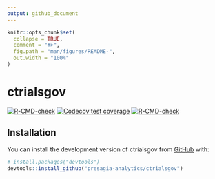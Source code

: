 ```yaml
---
output: github_document
---
```


<!-- README.md is generated from README.Rmd. Please edit that file -->

```r
knitr::opts_chunk$set(
  collapse = TRUE,
  comment = "#>",
  fig.path = "man/figures/README-",
  out.width = "100%"
)
```

# ctrialsgov

<!-- badges: start -->
[![R-CMD-check](https://github.com/presagia-analytics/ctrialsgov/workflows/R-CMD-check/badge.svg)](https://github.com/presagia-analytics/ctrialsgov/actions)
[![Codecov test coverage](https://app.codecov.io/gh/presagia-analytics/clinical-trials-taylor/branch/main/graph/badge.svg)](https://app.codecov.io/gh/presagia-analytics/ctrialsgov?branch=main)
[![R-CMD-check](https://github.com/presagia-analytics/ctrialsgov/actions/workflows/R-CMD-check.yaml/badge.svg)](https://github.com/presagia-analytics/ctrialsgov/actions/workflows/R-CMD-check.yaml)
<!-- badges: end -->

## Installation

You can install the development version of ctrialsgov
from [GitHub](https://github.com/) with:

``` r
# install.packages("devtools")
devtools::install_github("presagia-analytics/ctrialsgov")
```
